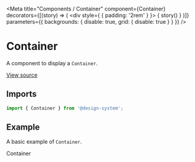 
<Meta
  title="Components / Container"
  component={Container}
  decorators={[(story) => (
    <div style={ { padding: '2rem' } }>
      { story() }
    </div>
  )]}
  parameters={{ backgrounds: { disable: true, grid: { disable: true } } }}
/>

# Container

A component to display a `Container`.

[View source](https://github.com/actarian/design-system/tree/main/@components/container)

## Imports

```js
import { Container } from '@design-system';
```

<!--
## Props

<ArgsTable of={ContainerProps} />
-->

## Example

A basic example of `Container`.

<Canvas>
  <Story name="Container">
    <Container padding="3rem 0">
      Container
    </Container>
  </Story>
</Canvas>
